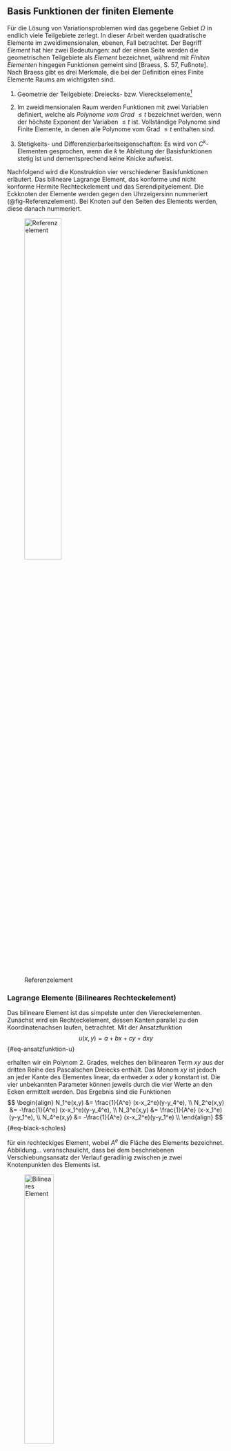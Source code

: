 ## Basis Funktionen der finiten Elemente {#sec-finite-elemente .numbered} 

Für die Lösung von Variationsproblemen wird das gegebene Gebiet $\Omega$ in endlich viele Teilgebiete zerlegt. In dieser Arbeit werden quadratische Elemente im zweidimensionalen, ebenen, Fall betrachtet. Der Begriff _Element_ hat hier zwei Bedeutungen: auf der einen Seite werden die geometrischen Teilgebiete als _Element_ bezeichnet, während mit _Finiten Elementen_ hingegen Funktionen gemeint sind [Braess, S. 57, Fußnote].
Nach Braess gibt es drei Merkmale, die bei der Definition eines Finite Elemente Raums am wichtigsten sind.

1. Geometrie der Teilgebiete: Dreiecks- bzw. Viereckselemente^[In dieser Arbeit werden ausschließlich Viereckelemente behandelt]

2. Im zweidimensionalen Raum werden Funktionen mit zwei Variablen definiert, welche als _Polynome vom Grad_ $\le t$ bezeichnet werden, wenn der höchste Exponent der Variaben $\le t$ ist. Vollständige Polynome sind Finite Elemente, in denen alle Polynome vom Grad $\le t$ enthalten sind. 

3. Stetigkeits- und Differenzierbarkeitseigenschaften: Es wird von $C^k$-Elementen gesprochen, wenn die $k$ te Ableitung der Basisfunktionen stetig ist und dementsprechend keine Knicke aufweist.

Nachfolgend wird die Konstruktion vier verschiedener Basisfunktionen erläutert. Das bilineare Lagrange Element, das konforme und nicht konforme Hermite Rechteckelement und das Serendipityelement. Die Eckknoten der Elemente werden gegen den Uhrzeigersinn nummeriert (@fig-Referenzelement). Bei Knoten auf den Seiten des Elements werden, diese danach nummeriert.

![Referenzelement](00-pics/Referenzelement.png){#fig-Referenzelement width=45%}

### Lagrange Elemente (Bilineares Rechteckelement){#sec-FE-Lagrange}

Das bilineare Element ist das simpelste unter den Viereckelementen. Zunächst wird ein Rechteckelement, dessen Kanten parallel zu den Koordinatenachsen laufen, betrachtet. Mit der Ansatzfunktion
$$
u(x,y) = a+bx+cy+dxy
$$ {#eq-ansatzfunktion-u}

erhalten wir ein Polynom 2. Grades, welches den bilinearen Term $xy$ aus der dritten Reihe des Pascalschen Dreiecks enthält. Das Monom $xy$ ist jedoch an jeder Kante des Elementes linear, da entweder $x$ oder $y$ konstant ist. Die vier unbekannten Parameter können jeweils durch die vier Werte an den Ecken ermittelt werden. Das Ergebnis sind die Funktionen 
$$
\begin{align}
N_1^e(x,y) &= \frac{1}{A^e} (x-x_2^e)(y-y_4^e),  \\
N_2^e(x,y) &= -\frac{1}{A^e} (x-x_1^e)(y-y_4^e), \\
N_3^e(x,y) &= \frac{1}{A^e} (x-x_1^e)(y-y_1^e), \\
N_4^e(x,y) &= -\frac{1}{A^e} (x-x_2^e)(y-y_1^e) \\
\end{align}
$$ {#eq-black-scholes}

für ein rechteckiges Element, wobei $A^e$ die Fläche des Elements bezeichnet. Abbildung... veranschaulicht, dass bei dem beschriebenen Verschiebungsansatz der Verlauf geradlinig zwischen je zwei Knotenpunkten des Elements ist.

![Bilineares Element](00-pics/BilinearesElement.png){#fig-bilineares-element width=40%}

Für das Referenzelement $T_{ref} = [-1,1]^2$ mit den Referenzkoordinaten $\xi$ und $\eta$, wie in @fig-bilineares-element definiert, ergeben sich die Formfunktionen 
$$
\begin{align}
N_1(\xi,\eta) &= \frac{1}{4} (\xi\eta - \xi - \eta + 1) \\
N_2(\xi,\eta) &= \frac{1}{4} (-\xi\eta+ \xi - \eta + 1) \\
N_3(\xi,\eta) &= \frac{1}{4} (\xi\eta + \xi + \eta + 1) \\
N_4(\xi,\eta) &= \frac{1}{4} (-\xi\eta- \xi + \eta + 1). \\
\end{align}
$$ {#eq-formfunktionen-bilinear}

Für allgemeine Vierecke ist der oben beschriebene bilineare Ansatz untauglich. Zudem kommt der Ansatz der Forderung nach $C^1$-Stetigkeit nicht nach. Für die Parametrisierung in Kapitel .... sind die in @eq-formfunktionen-bilinear beschriebenen Formfunktionen von wesentlicher Bedeutung.

![bilineare Formfunktionen auf dem Referenzelement](00-pics/Lagrange-Formfunktionen.png){#fig-Lagrange-Formfunktionen width=75%}

### konformes Hermite Rechteckelement (Bogner-Fox-Schmitt) {#sec-FE-BFS}

![Bogner-Fox-Schmit Element](00-pics/BFS-Element.png){#fig-BFS-element width=40%}

Das Bogner-Fox-Schmit (BFS) Element bezeichnet ein Vierknotenelement mit je vier Freiheitsgraden 
$$
w_i, \theta_{\xi i}, \theta_{\eta i} \quad und \quad \theta_{\xi \eta i}
$$

in den Eckknoten. Die Nummerierung der Knoten mit $i = 1,2,3,4$ ist in @fig-BFS-element dargestellt. Die Freiheitsgrade $\theta_{\xi i}$ und $\theta_{\eta i}$ entsprechen der Ableitung von $w_i$ nach $\xi$ bzw. $\eta$ an dem Knoten $i$. Durch den zusätzlichen Freiheitsgrad $\theta_{\xi \eta i}$, also die Ableitung zweiten Grades von $w_i$ nach $\xi$ und $\eta$, wird die geforderte _smoothness_ des Elementes erreicht.

Wie in Figur ... dargestellt, können die Formfunktionen des BFS Elements für die Freiheitsgrade am ersten Knoten durch das Produkt der eindimensionalen kubischen Hermite-Polynome konstruiert werden. Seien die kubischen Polynome 
$$
\begin{align}
H_1(\xi) &= \frac{1}{4} (2-3\xi+\xi^3) \\
H_2(\xi) &= \frac{1}{4} (1-\xi-\xi^2+\xi^3) \\
H_3(\xi) &= \frac{1}{4} (2+3\xi-\xi^3) \\
H_4(\xi) &= \frac{1}{4} (-1-\xi+\xi^2+\xi^3) \\
\end{align}
$$ {#eq-Hermite-Funktionen}

auf dem eindimensionalen Referenzelement, mit dem Interval $Î := [-1,1]$ definiert, so werden die Bedingungen
$$
\begin{align}
H_1(-1) &= 1, \quad &H_1(1) = 0, \quad &H_1'(-1) = 0, \quad &H_1'(1) = 0 \\
H_2(-1) &= 0, \quad &H_2(1) = 1, \quad &H_2'(-1) = 0, \quad &H_2'(1) = 0 \\
H_3(-1) &= 0, \quad &H_3(1) = 0, \quad &H_3'(-1) = 1, \quad &H_3'(1) = 0 \\
H_4(-1) &= 0, \quad &H_4(1) = 0, \quad &H_4'(-1) = 0, \quad &H_4'(1) = 1, \\
\end{align}
$$ {#eq-Bedingungen-Hermite}

erfüllt. 

![Hermite Funktionen](00-pics/Hermite-Polynome.png){#fig-Hermite-Funktionen width=60%}

Für einen Euler-Bernoulli-Balken bedingt die Funktion $H_1$ den Verschiebungsfreiheitsgrad an dem Knoten 1 ($\xi = -1$) und die Funktionen $H_2$ den Verdrehungsfreiheitsgrad an dem selben Knoten. Die Funktionen $H_3$ und $H_4$ steuern zu den jeweiligen Freiheitsgrade an Knoten 2 ($\xi = 1$) bei. @fig-Hermite-Funktionen zeigt die kubischen Polynome aus @eq-Hermite-Funktionen und veransschaulicht die in @eq-Bedingungen-Hermite genannten Bedingungen.
Für die Basisfunktionen des Bogner-Fox-Schmit Elementes wird das Tensorprodukt der beschriebenen Hermite Polynome berechnet,wodurch sich 16 Funktionen ergeben. Die Ansatzfunktion der Verschiebung $w(x,y)$ wird durch eine vollständige Polynomfunktion mit den Polynomen
$$
1,x,y,x^2,xy,y^2,x^3,x^2y,xy^2,y^3,x^3y,x^2y^2,xy^3,x^3y^2,x^2y^3,x^3y^3
$$

beschrieben. In @fig-Bogner-Fox-Schmitt-Formfunktionen sind die Formfunktionen 
$$
N_{i,j}(\xi,\eta) = H_i(\xi) H_j(\eta), \quad i,j = 1,2,3,4
$${#eq-BFS-Formfunktionen}

dargestellt.

![Bogner-Fox-Schmitt Formfunktionen auf dem Referenzelement](00-pics/Bogner-Fox-Schmitt-Element.png){#fig-Bogner-Fox-Schmitt-Formfunktionen width=75%}


### nichtkonformes Hermite Rechteckelement {#sec-FE-Hermite-nichtkonform}

Das nichtkonforme Hermite Element hat je Knoten einen Verschiebungs- und zwei Verdrehungsfreiheitsgrade
$$
w_i, \theta_{\xi i} \quad und \quad \theta_{\eta i}.
$$
 

Die Basis für die Ansatzfunktionen der Verschiebung $w(x,y)$ bildet eine unvollständige Polynomfunktion dritten Grades mit den den Polynomen
$$
1,x,y,x^2,xy,y^2,x^3,x^2y,xy^2,y^3,x^3y,xy^3 \quad.
$$

Die Forderung nach $C^1$-Stetigkeit der Ansatzfunktionen an den Rändern benachbarter Elemente wird in diesem Fall nur von dem Verschiebungsansatz, nicht aber von den beiden Verdrehungen, erfüllt. @fig-Hermite-nichtkonform-Formfunktionen zeigt, die sich ergebenen Formfunktionen des nichtkonformen Elements.

![Formfunktionen des nicht konformen Hermite Elements auf dem Referenzelement](00-pics/Hermite-unkonform-Formfunktionen.png){#fig-Hermite-nichtkonform-Formfunktionen width=75%}

### Rechteckelement der Serendipity Klasse {#sec-FE-Hermite-konform}

Die Ansatzfunktion für $w(x,y)$ für das Rechteckelement der Serendipity Klasse basiert auf einer unvollständigen quadratischen Polynomfunktion mit den Polynomen  
$$
1,x,y,x^2,xy,y^2,x^2y,xy^2 \quad.
$$

Das Element besteht, wie @fig-ref-serendipity zeigt, aus vier Eckknoten und vier Mittelknoten in der Mitte der jeweiligen Seiten. Die Forderung nach $C^1$-Stetigkeit der Ansatzfunktionen an den Rändern benachbarter Elemente wird nicht erfüllt.

\

![Serendipityelement](00-pics/Serendipity.png){#fig-ref-serendipity width=40%}

Die sich ergebenen Formfunktionen
$$
\begin{align}
N_1(\xi,\eta) &= \frac{1}{4} (-\xi^2\eta - \xi\eta^2 + \xi^2  + \xi\eta+\eta^2 - 1) 
&\qquad\qquad N_5(\xi,\eta) &= \frac{1}{2}  (\xi^2\eta - \xi^2 - \eta + 1) \\
N_2(\xi,\eta) &= \frac{1}{4} (-\xi^2\eta + \xi\eta^2 + \xi^2  - \xi\eta+\eta^2 - 1) 
&\qquad\qquad N_6(\xi,\eta) &= \frac{1}{2}  (-\xi\eta^2 - \eta^2    + \xi     + 1) \\
N_3(\xi,\eta) &= \frac{1}{4} (\xi^2\eta  + \xi\eta^2 + \xi^2  + \xi\eta+\eta^2 - 1) 
&\qquad\qquad N_7(\xi,\eta) &= \frac{1}{2}  (\xi^2\eta  - \xi^2     + \eta    + 1) \\
N_4(\xi,\eta) &= \frac{1}{4} (\xi^2\eta  - \xi\eta^2 + \xi^2  - \xi\eta+\eta^2 - 1) 
&\qquad\qquad N_8(\xi,\eta) &= \frac{1}{2}  (\xi\eta^2  - \eta^2    - \xi     + 1) \\
\end{align}
$$ 

sind in @fig-Serendipity-Formfunktionen dargestellt. Häufig finden die Formfunktionen der Serendipiy Klasse Anwendung bei der Berechnung von Strukturen, dessen Elemente isoparametrisch sind. Dies ist vorallem dann der Fall, wenn die Struktur eine unregelmäßige, unsymmetrische Geometrie hat und die Elemente dementsprechend schiefwinklig und in beliebiger Lage angeordnet sind. Auf die Formulierung für allgemeine Viereckelemente wird in Kapitel... näher eingegangen.

![Formfunktionen des Serendipity Elements auf dem Referenzelement](00-pics/Serendipity-Formfunktionen.png){#fig-Serendipity-Formfunktionen width=75%}

### Kontinuität {#sec-kontinuität}

Eine Funktion wird $C^n$-Funktion genannt, wenn die Ableitung vom Grad $j$ mit $0 \le j \le n$ stetig in allen Punkten ist. Bei der FEM sind vorrangig $C^{-1}$-, $C^{0}$- und $C^{1}$-Funktionen von bedeutung. Beispiele dieser sind in @fig-c-funktionen dargestellt. Die Ableitung einer C^0 Funktionen ist stetig, außer in den Punkten an denen die Funktion einen Knick hat. Dementsprechend ist einen die Ableitung der $C^0$-Funktioen eine $C^{-1}$-Funktion welche an den Knicken einen Sprung aufweist. Generell ist die Ableitungen eine $C^n$ Funktion eine $C^{n-1}$ Funktion.

|Kontinuität | Knicke | Sprünge | Kommentar             |
|:----------:|:------:|:-------:|:---------------------|
| $C^{-1}$   | Ja     | Ja      | stückweise stetig     |
| $C^{0}$    | Ja     | Nein    | stückweise stetig differenzierbar|
| $C^{1}$    | Nein   | Nein    | stetig differenzierbar|

:  {#tbl-kontinuität}

Die Formfunktionen der oben beschriebenen, unterschiedlichen finite Elemente Ansätze, werden elementweise definiert. In @fig-bilinear und @fig-konf-hermite sind die Formfunktionen des

a) bilinearen Elements

b) konformen Hermite Elements

<!-- c) nichtkonformen Hermite Elements -->

<!-- d) Elements der Serendipity Klasse -->

auf einer $8m \times 8m$  Platte mit 9 Elementen dargestellt. Bei dem bilinearen Ansatz ist direkt erkennbar, dass es sich um $C^{0}$-Funktionen handelt, da _Knicke_ an den Elementkanten vorhanden sind. 

::: {#fig-elephants layout-nrow=2}
![bilineare Basisfunktionen](00-pics/Basisfunktionen_Bilinear.png){#fig-bilinear width=100%}

![konforme Hermite Basisfunktionen](00-pics/Basisfunktionen_Hermite.png){#fig-konf-hermite width=100%}

Basisfunktionen unterschiedlicher Elementansätze angewandt auf $8m \times 8m$ Platte mit 9 Elementen  
:::

![Beispiel von  $C^{-1}$-, $C^{0}$- und $C^{1}$-Funktionen](00-pics/Kontinuitaer.png){#fig-c-funktionen width=75%}